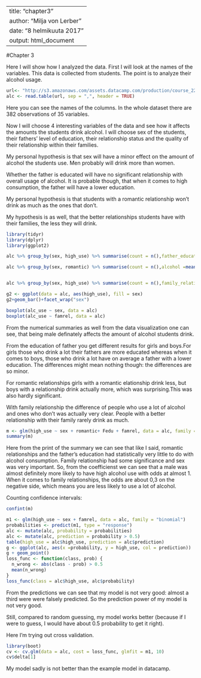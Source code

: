 
---
title: "chapter3"
author: "Milja von Lerber"
date: "8 helmikuuta 2017"
output: html_document
---
#Chapter 3

Here I will show how I analyzed the data. First I will look at the names of the variables. This data is collected from students. The point is to analyze their alcohol usage. 
```r
url<- "http://s3.amazonaws.com/assets.datacamp.com/production/course_2218/datasets/alc.txt"
alc <- read.table(url, sep = ",", header = TRUE)

```
Here you can see the names of the columns. In the whole dataset there are 382 observations of 35 variables.

Now I will choose 4 interesting variables of the data and see how it affects the amounts the students drink alcohol. I will choose sex of the students, their fathers' level of education, their relationship status and the quality of their relationship within their families. 

My personal hypothesis is that sex will have a minor effect on the amount of alcohol the students use. Men probably will drink more than women. 

Whether the father is educated will have no significant relationship with overall usage of alcohol. It is probable though, that when it comes to high consumption, the father will have a lower education. 

My personal hypothesis is that students with a romantic relationship won't drink as much as the ones that don't.

My hypothesis is as well, that the better relationships students have with their families, the less they will drink.

```r
library(tidyr)
library(dplyr)
library(ggplot2)

alc %>% group_by(sex, high_use) %>% summarise(count = n(),father_education =mean(Fedu))  

alc %>% group_by(sex, romantic) %>% summarise(count = n(),alcohol =mean(alc_use))


alc %>% group_by(sex, high_use) %>% summarise(count = n(),family_relationships =mean(famrel))

g2 <- ggplot(data = alc, aes(high_use), fill = sex)
g2+geom_bar()+facet_wrap("sex")

boxplot(alc_use ~ sex, data = alc)
boxplot(alc_use ~ famrel, data = alc)

```

From the numerical summaries as well from the data visualization one can see, that being male definately affects the amount of alcohol students drink. 

From the education of father you get different results for girls and boys.For girls those who drink a lot their fathers are more educated whereas when it comes to boys, those who drink a lot have on average a father with a lower education. The differences might mean nothing though: the differences are so minor. 

For romantic relationships girls with a romantic elationship  drink less, but boys with a relationship drink actually more, which was surprising.This was also hardly significant.

With family relationship the difference of people who use a lot of alcohol and ones who don't was actually very clear. People with a better relationship with their family rarely drink as much.

```r
m <- glm(high_use ~ sex + romantic+ Fedu + famrel, data = alc, family = "binomial")
summary(m)
```


Here from the print of the summary we can see that like I said, romantic relationships and the father's education had statistically very little to do with alcohol consumption. Family relationship had some significance and sex was very important. So, from the coefficienst we can see that a male was almost definitely more likely to have high alcohol use with odds at almost 1. When it comes to family relationships, the odds are about 0,3 on the negative side, which means you are less likely to use a lot of alcohol.

Counting confidence intervals:
```r
confint(m)

```


```r
m1 <- glm(high_use ~ sex + famrel, data = alc, family = "binomial")
probabilities <- predict(m1, type = "response")
alc <- mutate(alc, probability = probabilities)
alc <- mutate(alc, prediction = probability > 0.5)
table(high_use = alc$high_use, prediction = alc$prediction)
g <- ggplot(alc, aes(x =probability, y = high_use, col = prediction))
g + geom_point()
loss_func <- function(class, prob) {
  n_wrong <- abs(class - prob) > 0.5
  mean(n_wrong)
}
loss_func(class = alc$high_use, alc$probability)
```

From the predictions we can see that my model is not very good: almost a third were were falsely predicted. So the prediction power of my model is not very good. 

Still, compared to random guessing, my model works better (because if I were to guess, I would have about 0.5 probability to get it right).

Here I'm trying out cross validation.

```r
library(boot)
cv <- cv.glm(data = alc, cost = loss_func, glmfit = m1, 10)
cv$delta[1]
```

My model sadly is not better than the example model in datacamp. 


